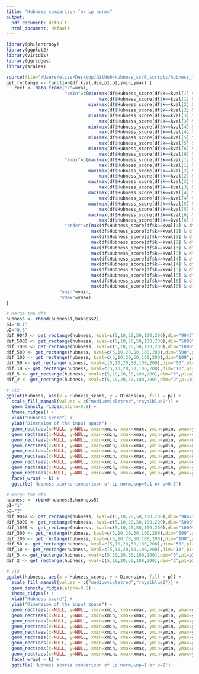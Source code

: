 ```yaml
---
title: "Hubness comparison for Lp norms"
output:
  pdf_document: default
  html_document: default
---
```


```r
library(philentropy)
library(ggplot2)
library(viridis)
library(ggridges)
library(scales)
```

```r
source(file="/Users/elise/Desktop/GitHub/Hubness_sc/R_scripts/hubness_load_write_data_guo.R")
get_rectange <- function(df,kval,dim,p1,p2,ymin,ymax) {
   rect <- data.frame("k"=kval,
                      "xmin"=c(min(max(df$Hubness_score[df$k==kval[1] & df$Dimension==dim & df$p==p1]),
                                   max(df$Hubness_score[df$k==kval[1] & df$Dimension==dim & df$p==p2])),
                               min(max(df$Hubness_score[df$k==kval[2] & df$Dimension==dim & df$p==p1]),
                                   max(df$Hubness_score[df$k==kval[2] & df$Dimension==dim & df$p==p2])),
                               min(max(df$Hubness_score[df$k==kval[3] & df$Dimension==dim & df$p==p1]),
                                   max(df$Hubness_score[df$k==kval[3] & df$Dimension==dim & df$p==p2])),
                               min(max(df$Hubness_score[df$k==kval[4] & df$Dimension==dim & df$p==p1]),
                                   max(df$Hubness_score[df$k==kval[4] & df$Dimension==dim & df$p==p2])),
                               min(max(df$Hubness_score[df$k==kval[5] & df$Dimension==dim & df$p==p1]),
                                   max(df$Hubness_score[df$k==kval[5] & df$Dimension==dim & df$p==p2])),
                               min(max(df$Hubness_score[df$k==kval[6] & df$Dimension==dim & df$p==p1]),
                                   max(df$Hubness_score[df$k==kval[6] & df$Dimension==dim & df$p==p2]))),
                      "xmax"=c(max(max(df$Hubness_score[df$k==kval[1] & df$Dimension==dim & df$p==p1]),
                                   max(df$Hubness_score[df$k==kval[1] & df$Dimension==dim & df$p==p2])),
                               max(max(df$Hubness_score[df$k==kval[2] & df$Dimension==dim & df$p==p1]),
                                   max(df$Hubness_score[df$k==kval[2] & df$Dimension==dim & df$p==p2])),
                               max(max(df$Hubness_score[df$k==kval[3] & df$Dimension==dim & df$p==p1]),
                                   max(df$Hubness_score[df$k==kval[3] & df$Dimension==dim & df$p==p2])),
                               max(max(df$Hubness_score[df$k==kval[4] & df$Dimension==dim & df$p==p1]),
                                   max(df$Hubness_score[df$k==kval[4] & df$Dimension==dim & df$p==p2])),
                               max(max(df$Hubness_score[df$k==kval[5] & df$Dimension==dim & df$p==p1]),
                                   max(df$Hubness_score[df$k==kval[5] & df$Dimension==dim & df$p==p2])),
                               max(max(df$Hubness_score[df$k==kval[6] & df$Dimension==dim & df$p==p1]),
                                   max(df$Hubness_score[df$k==kval[6] & df$Dimension==dim & df$p==p2]))),
                      "order"=c(max(df$Hubness_score[df$k==kval[1] & df$Dimension==dim & df$p==p1]) <
                                max(df$Hubness_score[df$k==kval[1] & df$Dimension==dim & df$p==p2]),
                                max(df$Hubness_score[df$k==kval[2] & df$Dimension==dim & df$p==p1]) <
                                max(df$Hubness_score[df$k==kval[2] & df$Dimension==dim & df$p==p2]),
                                max(df$Hubness_score[df$k==kval[3] & df$Dimension==dim & df$p==p1]) <
                                max(df$Hubness_score[df$k==kval[3] & df$Dimension==dim & df$p==p2]),
                                max(df$Hubness_score[df$k==kval[4] & df$Dimension==dim & df$p==p1]) <
                                max(df$Hubness_score[df$k==kval[4] & df$Dimension==dim & df$p==p2]),
                                max(df$Hubness_score[df$k==kval[5] & df$Dimension==dim & df$p==p1]) <
                                max(df$Hubness_score[df$k==kval[5] & df$Dimension==dim & df$p==p2]),
                                max(df$Hubness_score[df$k==kval[6] & df$Dimension==dim & df$p==p1]) <
                                max(df$Hubness_score[df$k==kval[6] & df$Dimension==dim & df$p==p2])),
                    "ymin"=ymin,
                    "ymax"=ymax)
}
```

```r
# Merge the dfs
hubness <- rbind(hubness1,hubness2)
p1="0.1"
p2="0.5"
dif_9047 <- get_rectange(hubness, kval=c(5,10,20,50,100,200),dim="9047",p1=p1,p2=p2,ymin=9,ymax=10)
dif_5000 <- get_rectange(hubness, kval=c(5,10,20,50,100,200),dim="5000",p1=p1,p2=p2,ymin=8,ymax=9)
dif_1000 <- get_rectange(hubness, kval=c(5,10,20,50,100,200),dim="1000",p1=p1,p2=p2,ymin=7,ymax=8)
dif_500 <- get_rectange(hubness, kval=c(5,10,20,50,100,200),dim="500",p1=p1,p2=p2,ymin=6,ymax=7)
dif_100 <- get_rectange(hubness, kval=c(5,10,20,50,100,200),dim="100",p1=p1,p2=p2,ymin=5,ymax=6)
dif_50 <- get_rectange(hubness, kval=c(5,10,20,50,100,200),dim="50",p1=p1,p2=p2,ymin=4,ymax=5)
dif_10 <- get_rectange(hubness, kval=c(5,10,20,50,100,200),dim="10",p1=p1,p2=p2,ymin=3,ymax=4)
dif_5 <- get_rectange(hubness, kval=c(5,10,20,50,100,200),dim="5",p1=p1,p2=p2,ymin=2,ymax=3)
dif_2 <- get_rectange(hubness, kval=c(5,10,20,50,100,200),dim="2",p1=p1,p2=p2,ymin=1,ymax=2)

# Viz
ggplot(hubness, aes(x = Hubness_score, y = Dimension, fill = p)) +
  scale_fill_manual(values = c("mediumvioletred","royalblue2")) +
  geom_density_ridges(alpha=0.8) +
  theme_ridges() +
  xlab("Hubness score") +
  ylab("Dimension of the input space") +
  geom_rect(aes(x=NULL, y=NULL, xmin=xmin, xmax=xmax, ymin=ymin, ymax=ymax), dif_9047, alpha=0.6, fill=c("violetred1","seagreen3")[factor(dif_9047$order, levels=c(F,T))]) +
  geom_rect(aes(x=NULL, y=NULL, xmin=xmin, xmax=xmax, ymin=ymin, ymax=ymax), dif_5000, alpha=0.6, fill=c("violetred1","seagreen3")[factor(dif_5000$order, levels=c(F,T))]) +
  geom_rect(aes(x=NULL, y=NULL, xmin=xmin, xmax=xmax, ymin=ymin, ymax=ymax), dif_1000, alpha=0.6, fill=c("violetred1","seagreen3")[factor(dif_1000$order, levels=c(F,T))]) +
  geom_rect(aes(x=NULL, y=NULL, xmin=xmin, xmax=xmax, ymin=ymin, ymax=ymax), dif_500, alpha=0.6, fill=c("violetred1","seagreen3")[factor(dif_500$order, levels=c(F,T))]) +
  geom_rect(aes(x=NULL, y=NULL, xmin=xmin, xmax=xmax, ymin=ymin, ymax=ymax), dif_100, alpha=0.6, fill=c("violetred1","seagreen3")[factor(dif_100$order, levels=c(F,T))]) +
  geom_rect(aes(x=NULL, y=NULL, xmin=xmin, xmax=xmax, ymin=ymin, ymax=ymax), dif_50, alpha=0.6, fill=c("violetred1","seagreen3")[factor(dif_50$order, levels=c(F,T))]) +
  geom_rect(aes(x=NULL, y=NULL, xmin=xmin, xmax=xmax, ymin=ymin, ymax=ymax), dif_10, alpha=0.6, fill=c("violetred1","seagreen3")[factor(dif_10$order, levels=c(F,T))]) +
  geom_rect(aes(x=NULL, y=NULL, xmin=xmin, xmax=xmax, ymin=ymin, ymax=ymax), dif_5, alpha=0.6, fill=c("violetred1","seagreen3")[factor(dif_5$order, levels=c(F,T))]) +
  geom_rect(aes(x=NULL, y=NULL, xmin=xmin, xmax=xmax, ymin=ymin, ymax=ymax), dif_2, alpha=0.6, fill=c("violetred1","seagreen3")[factor(dif_2$order, levels=c(F,T))]) +
  facet_wrap( ~ k) +
  ggtitle('Hubness scores comparison of Lp norm,\np=0.1 or p=0.5')
```

```r
# Merge the dfs
hubness <- rbind(hubness3,hubness5)
p1="1"
p2="2"
dif_9047 <- get_rectange(hubness, kval=c(5,10,20,50,100,200),dim="9047",p1=p1,p2=p2,ymin=9,ymax=10)
dif_5000 <- get_rectange(hubness, kval=c(5,10,20,50,100,200),dim="5000",p1=p1,p2=p2,ymin=8,ymax=9)
dif_1000 <- get_rectange(hubness, kval=c(5,10,20,50,100,200),dim="1000",p1=p1,p2=p2,ymin=7,ymax=8)
dif_500 <- get_rectange(hubness, kval=c(5,10,20,50,100,200),dim="500",p1=p1,p2=p2,ymin=6,ymax=7)
dif_100 <- get_rectange(hubness, kval=c(5,10,20,50,100,200),dim="100",p1=p1,p2=p2,ymin=5,ymax=6)
dif_50 <- get_rectange(hubness, kval=c(5,10,20,50,100,200),dim="50",p1=p1,p2=p2,ymin=4,ymax=5)
dif_10 <- get_rectange(hubness, kval=c(5,10,20,50,100,200),dim="10",p1=p1,p2=p2,ymin=3,ymax=4)
dif_5 <- get_rectange(hubness, kval=c(5,10,20,50,100,200),dim="5",p1=p1,p2=p2,ymin=2,ymax=3)
dif_2 <- get_rectange(hubness, kval=c(5,10,20,50,100,200),dim="2",p1=p1,p2=p2,ymin=1,ymax=2)

# Viz
ggplot(hubness, aes(x = Hubness_score, y = Dimension, fill = p)) +
  scale_fill_manual(values = c("mediumvioletred","royalblue2")) +
  geom_density_ridges(alpha=0.8) +
  theme_ridges() +
  xlab("Hubness score") +
  ylab("Dimension of the input space") +
  geom_rect(aes(x=NULL, y=NULL, xmin=xmin, xmax=xmax, ymin=ymin, ymax=ymax), dif_9047, alpha=0.6, fill=c("violetred1","seagreen3")[factor(dif_9047$order, levels=c(F,T))]) +
  geom_rect(aes(x=NULL, y=NULL, xmin=xmin, xmax=xmax, ymin=ymin, ymax=ymax), dif_5000, alpha=0.6, fill=c("violetred1","seagreen3")[factor(dif_5000$order, levels=c(F,T))]) +
  geom_rect(aes(x=NULL, y=NULL, xmin=xmin, xmax=xmax, ymin=ymin, ymax=ymax), dif_1000, alpha=0.6, fill=c("violetred1","seagreen3")[factor(dif_1000$order, levels=c(F,T))]) +
  geom_rect(aes(x=NULL, y=NULL, xmin=xmin, xmax=xmax, ymin=ymin, ymax=ymax), dif_500, alpha=0.6, fill=c("violetred1","seagreen3")[factor(dif_500$order, levels=c(F,T))]) +
  geom_rect(aes(x=NULL, y=NULL, xmin=xmin, xmax=xmax, ymin=ymin, ymax=ymax), dif_100, alpha=0.6, fill=c("violetred1","seagreen3")[factor(dif_100$order, levels=c(F,T))]) +
  geom_rect(aes(x=NULL, y=NULL, xmin=xmin, xmax=xmax, ymin=ymin, ymax=ymax), dif_50, alpha=0.6, fill=c("violetred1","seagreen3")[factor(dif_50$order, levels=c(F,T))]) +
  geom_rect(aes(x=NULL, y=NULL, xmin=xmin, xmax=xmax, ymin=ymin, ymax=ymax), dif_10, alpha=0.6, fill=c("violetred1","seagreen3")[factor(dif_10$order, levels=c(F,T))]) +
  geom_rect(aes(x=NULL, y=NULL, xmin=xmin, xmax=xmax, ymin=ymin, ymax=ymax), dif_5, alpha=0.6, fill=c("violetred1","seagreen3")[factor(dif_5$order, levels=c(F,T))]) +
  geom_rect(aes(x=NULL, y=NULL, xmin=xmin, xmax=xmax, ymin=ymin, ymax=ymax), dif_2, alpha=0.6, fill=c("violetred1","seagreen3")[factor(dif_2$order, levels=c(F,T))]) +
  facet_wrap( ~ k) +
  ggtitle('Hubness scores comparison of Lp norm,\np=1 or p=2')
```
